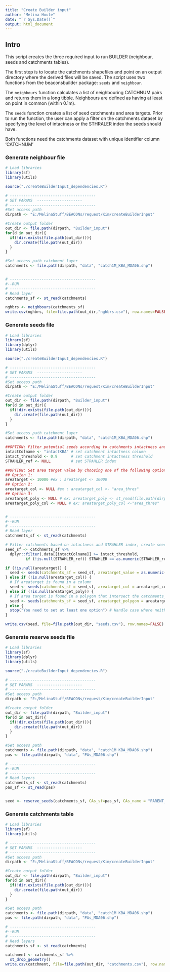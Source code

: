 ```yaml
---
title: "Create Builder input"
author: "Melina Houle"
date: "`r Sys.Date()`"
output: html_document
---
```


## Intro

This script creates the three required input to run BUILDER (neighbour, seeds and catchments tables).  

The first step is to locate the catchments shapefiles and point on an output directory where the derived files will be saved. The script uses two functions from the beaconsbuilder package: `seeds` and `neighbour`. 

The `neighbours` function calculates a list of neighbouring CATCHNUM pairs and returns them in a long tibble. Neighbours are defined as having at least on point in common (within 0.1m).

The `seeds` function creates a list of seed catchments and area targets. Prior to run the function, the user can apply a filter on the catchments dataset by specifying the level of intactness or the STHRALER index the seeds should have.  

Both functions need the catchments dataset with unique identifier column 'CATCHNUM'


### Generate neighbour file

```r
# Load libraries
library(sf)
library(utils)

source("./createBuilderInput_dependencies.R")

# --------------------------------------
# SET PARAMS  --------------------
# --------------------------------------
#Set access path 
dirpath <- "E:/MelinaStuff/BEACONs/request/Kim/createBuilderInput"

#Create output folder
out_dir <- file.path(dirpath, "Builder_input")
for(d in out_dir){
  if(!dir.exists(file.path(out_dir))){
    dir.create(file.path(out_dir))
  }
}

#Set access path catchment layer
catchments <- file.path(dirpath, "data", "catch1M_KBA_MDA06.shp")


# --------------------------------------
#--RUN
# --------------------------------------
# Read layer
catchments_sf <- st_read(catchments)

nghbrs <- neighbours(catchments_sf)
write.csv(nghbrs, file=file.path(out_dir,"nghbrs.csv"), row.names=FALSE) 
```


### Generate seeds file

```r
# Load libraries
library(sf)
library(dplyr)
library(utils)

source("./createBuilderInput_dependencies.R")

# --------------------------------------
# SET PARAMS  --------------------
# --------------------------------------
#Set access path 
dirpath <- "E:/MelinaStuff/BEACONs/request/Kim/createBuilderInput"

#Create output folder
out_dir <- file.path(dirpath, "Builder_input")
for(d in out_dir){
  if(!dir.exists(file.path(out_dir))){
    dir.create(file.path(out_dir))
  }
}

#Set access path catchment layer
catchments <- file.path(dirpath, "data", "catch1M_KBA_MDA06.shp")

##OPTION: Filter potential seeds according to catchments intactness and STHRALER index
intactColname <- "intactKBA" # set catchment intactness column
intact_threshold <- 0.9      # set catchment intactness threshold
STRAHLER_ref <- NULL         # set STRAHLER index

##OPTION: Set area target value by choosing one of the following options. Leave argument to NULL  if not chosen
## Option 1:
areatarget <- 10000 #ex : areatarget <- 10000
## Option 2:
areatarget_col <- NULL #ex : areatarget_col <- "area_thres" 
## Option 3:
areatarget_poly <- NULL # ex: areatarget_poly <- st_read(file.path(dirpath, "data", "poly_areatarget.shp"))
areatarget_poly_col <- NULL # ex: areatarget_poly_col <-"area_thres"


# --------------------------------------
#--RUN
# --------------------------------------
# Read layer
catchments_sf <- st_read(catchments)

# Filter catchments based on intactness and STRAHLER index, create seeds and convert to csv
seed_sf <- catchments_sf %>%
  dplyr::filter(.data[[intactColname]] >= intact_threshold, 
         if (!is.null(STRAHLER_ref)) STRAHLER == as.numeric(STRAHLER_ref) else TRUE)

if (!is.null(areatarget)) {
  seed <- seeds(catchments_sf = seed_sf, areatarget_value = as.numeric(areatarget))
} else if (!is.null(areatarget_col)) {
  # If areatarget is found in a column
  seed <- seeds(catchments_sf = seed_sf, areatarget_col = areatarget_col)
} else if (!is.null(areatarget_poly)) {
  # If area target is found in a polygon that intersect the catchments_sf
  seed <- seeds(catchments_sf = seed_sf, areatarget_polygon = areatarget_poly, areatarget_polygon_col = areatarget_poly_col)
} else {
  stop("You need to set at least one option") # Handle case where neither exists
}

write.csv(seed, file=file.path(out_dir, "seeds.csv"), row.names=FALSE) # Convert neighbours table to csv file.
```


### Generate reserve seeds file

```r
# Load libraries
library(sf)
library(dplyr)
library(utils)

source("./createBuilderInput_dependencies.R")

# --------------------------------------
# SET PARAMS  --------------------
# --------------------------------------
#Set access path 
dirpath <- "E:/MelinaStuff/BEACONs/request/Kim/createBuilderInput"

#Create output folder
out_dir <- file.path(dirpath, "Builder_input")
for(d in out_dir){
  if(!dir.exists(file.path(out_dir))){
    dir.create(file.path(out_dir))
  }
}

#Set access path 
catchments <- file.path(dirpath, "data", "catch1M_KBA_MDA06.shp")
pas <- file.path(dirpath, "data", "PAs_MDA06.shp")

# --------------------------------------
#--RUN
# --------------------------------------
# Read layers
catchments_sf <- st_read(catchments)
pas_sf <- st_read(pas)


seed <- reserve_seeds(catchments_sf, CAs_sf=pas_sf, CAs_name = "PARENT_ID", areatarget_value = 10000, joinType = "INTERSECT", out_dir = file.path(dirpath, "Builder_input"))

```


### Generate catchments table

```r
# Load libraries
library(sf)
library(utils)

# --------------------------------------
# SET PARAMS  --------------------
# --------------------------------------
#Set access path 
dirpath <- "E:/MelinaStuff/BEACONs/request/Kim/createBuilderInput"

#Create output folder
out_dir <- file.path(dirpath, "Builder_input")
for(d in out_dir){
  if(!dir.exists(file.path(out_dir))){
    dir.create(file.path(out_dir))
  }
}

#Set access path 
catchments <- file.path(dirpath, "data", "catch1M_KBA_MDA06.shp")
pas <- file.path(dirpath, "data", "PAs_MDA06.shp")

# --------------------------------------
#--RUN
# --------------------------------------
# Read layers
catchments_sf <- st_read(catchments)

catchment <- catchments_sf %>%
  st_drop_geometry()
write.csv(catchment, file=file.path(out_dir, "catchments.csv"), row.names=FALSE) # Convert neighbours table to csv file.

```


